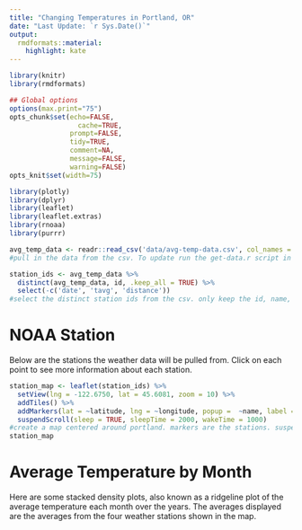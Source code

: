 ```yaml
---
title: "Changing Temperatures in Portland, OR"
date: "Last Update: `r Sys.Date()`"
output:
  rmdformats::material:
    highlight: kate
---
```



```r
library(knitr)
library(rmdformats)

## Global options
options(max.print="75")
opts_chunk$set(echo=FALSE,
	             cache=TRUE,
               prompt=FALSE,
               tidy=TRUE,
               comment=NA,
               message=FALSE,
               warning=FALSE)
opts_knit$set(width=75)
```
``` r
library(plotly)
library(dplyr)
library(leaflet)
library(leaflet.extras)
library(rnoaa)
library(purrr)

avg_temp_data <- readr::read_csv('data/avg-temp-data.csv', col_names = TRUE)
#pull in the data from the csv. To update run the get-data.r script in the data folder

station_ids <- avg_temp_data %>%
  distinct(avg_temp_data, id, .keep_all = TRUE) %>%
  select(-c('date', 'tavg', 'distance'))
#select the distinct station ids from the csv. only keep the id, name, lat, long

```
# NOAA Station

Below are the stations the weather data will be pulled from. Click on each point to see more information about each station.

``` r
station_map <- leaflet(station_ids) %>%
  setView(lng = -122.6750, lat = 45.6081, zoom = 10) %>%
  addTiles() %>%
  addMarkers(lat = ~latitude, lng = ~longitude, popup =  ~name, label = ~name) %>%
  suspendScroll(sleep = TRUE, sleepTime = 2000, wakeTime = 1000)
#create a map centered around portland. markers are the stations. suspendScroll is not working
station_map
```

# Average Temperature by Month

Here are some stacked density plots, also known as a ridgeline plot of the average temperature each month over the years. The averages displayed are the averages from the four weather stations shown in the map.